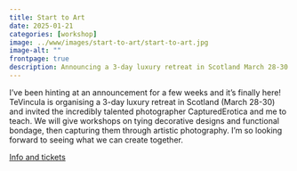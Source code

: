 ```yaml
---
title: Start to Art
date: 2025-01-21
categories: [workshop]
image: ../www/images/start-to-art/start-to-art.jpg
image-alt: ""
frontpage: true
description: Announcing a 3-day luxury retreat in Scotland March 28-30 featuring decorative rope by me and photography by Captured Erotica
---
```


I’ve been hinting at an announcement for a few weeks and it’s finally here! TeVincula is organising a 3-day luxury retreat in Scotland (March 28-30) and invited the incredibly talented photographer CapturedErotica and me to teach. We will give workshops on tying decorative designs and functional bondage, then capturing them through artistic photography. I’m so looking forward to seeing what we can create together.

[Info and tickets](https://tevincula.com/shibari-weekend-glasgow/)
